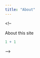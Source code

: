 ```yaml
---
title: "About"
---
```


<!-- This is a comment in the Markdown text -->

\<!--

About this site

```r
1 + 1
```

--\>

```{=html}
<!-- 
This is a block comment in Markdown.
It can span multiple lines.
Useful for commenting out large sections of text.
-->
```
